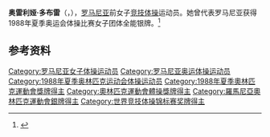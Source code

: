 {{NoteTA|G1=Sports}}
'''奥雷利娅·多布雷'''（{{lang-ro|Aurelia Dobre}}，{{bd|1972年|11月16日||}}），[[罗马尼亚|罗马尼亚]]前女子[[竞技体操|竞技体操]]运动员。她曾代表罗马尼亚获得1988年夏季奥运会体操比赛女子团体全能银牌。<ref>{{Cite web|title=Aurelia DOBRE|url=https://www.olympic.org/aurelia-dobre|accessdate=2021-04-02|work=International Olympic Committee|archive-date=2017-04-21|archive-url=https://web.archive.org/web/20170421093243/https://www.olympic.org/aurelia-dobre|dead-url=no}}</ref>

== 参考资料 ==
{{reflist}}

{{世界体操锦标赛女子平衡木冠军}}
{{世界体操锦标赛女子个人全能冠军}}
{{世界竞技体操锦标赛女子团体全能冠军|1987}}

{{Authority control}}
{{DEFAULTSORT:Dobre, Aurelia}}
[[Category:罗马尼亚女子体操运动员|Category:罗马尼亚女子体操运动员]]
[[Category:罗马尼亚奥运体操运动员|Category:罗马尼亚奥运体操运动员]]
[[Category:1988年夏季奥林匹克运动会体操运动员|Category:1988年夏季奥林匹克运动会体操运动员]]
[[Category:1988年夏季奧林匹克運動會獎牌得主|Category:1988年夏季奧林匹克運動會獎牌得主]]
[[Category:奧林匹克運動會體操獎牌得主|Category:奧林匹克運動會體操獎牌得主]]
[[Category:羅馬尼亞奧林匹克運動會銀牌得主|Category:羅馬尼亞奧林匹克運動會銀牌得主]]
[[Category:世界竞技体操锦标赛奖牌得主|Category:世界竞技体操锦标赛奖牌得主]]